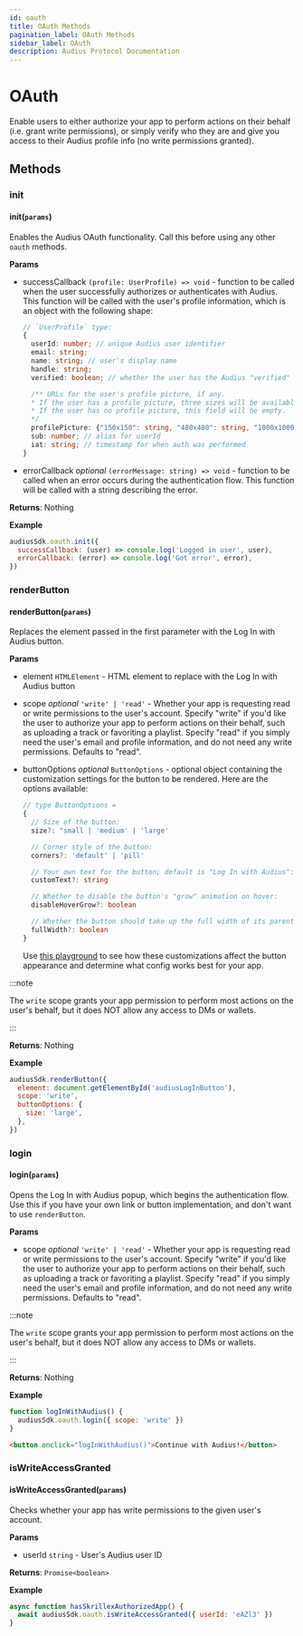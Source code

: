 ```yaml
---
id: oauth
title: OAuth Methods
pagination_label: OAuth Methods
sidebar_label: OAuth
description: Audius Protocol Documentation
---
```


# OAuth

Enable users to either authorize your app to perform actions on their behalf (i.e. grant write
permissions), or simply verify who they are and give you access to their Audius profile info (no
write permissions granted).

## Methods

### init

#### init(`params`)

Enables the Audius OAuth functionality. Call this before using any other `oauth` methods.

**Params**

- successCallback `(profile: UserProfile) => void` - function to be called when the user
  successfully authorizes or authenticates with Audius. This function will be called with the user's
  profile information, which is an object with the following shape:

  ```typescript
  // `UserProfile` type:
  {
    userId: number; // unique Audius user identifier
    email: string;
    name: string; // user's display name
    handle: string;
    verified: boolean; // whether the user has the Audius "verified" checkmark

    /** URLs for the user's profile picture, if any.
    * If the user has a profile picture, three sizes will be available: 150x150, 480x480, and 1000x1000.
    * If the user has no profile picture, this field will be empty.
    */
    profilePicture: {"150x150": string, "480x480": string, "1000x1000": string } | { misc: string } | undefined | null
    sub: number; // alias for userId
    iat: string; // timestamp for when auth was performed
  }
  ```

- errorCallback _optional_ `(errorMessage: string) => void` - function to be called when an error
  occurs during the authentication flow. This function will be called with a string describing the
  error.

**Returns**: Nothing

**Example**

```js
audiusSdk.oauth.init({
  successCallback: (user) => console.log('Logged in user', user),
  errorCallback: (error) => console.log('Got error', error),
})
```

### renderButton

#### renderButton(`params`)

Replaces the element passed in the first parameter with the Log In with Audius button.

**Params**

- element `HTMLElement` - HTML element to replace with the Log In with Audius button
- scope _optional_ `'write' | 'read'` - Whether your app is requesting read or write permissions to
  the user's account. Specify "write" if you'd like the user to authorize your app to perform
  actions on their behalf, such as uploading a track or favoriting a playlist. Specify "read" if you
  simply need the user's email and profile information, and do not need any write permissions.
  Defaults to "read".
- buttonOptions _optional_ `ButtonOptions` - optional object containing the customization settings
  for the button to be rendered. Here are the options available:

  ```typescript
  // type ButtonOptions =
  {
    // Size of the button:
    size?: "small | 'medium' | 'large'

    // Corner style of the button:
    corners?: 'default' | 'pill'

    // Your own text for the button; default is "Log In with Audius":
    customText?: string

    // Whether to disable the button's "grow" animation on hover:
    disableHoverGrow?: boolean

    // Whether the button should take up the full width of its parent element:
    fullWidth?: boolean
  }
  ```

  Use [this playground](https://9ncjui.csb.app/) to see how these customizations affect the button
  appearance and determine what config works best for your app.

:::note

The `write` scope grants your app permission to perform most actions on the user's behalf, but it
does NOT allow any access to DMs or wallets.

:::

**Returns**: Nothing

**Example**

```js
audiusSdk.renderButton({
  element: document.getElementById('audiusLogInButton'),
  scope: 'write',
  buttonOptions: {
    size: 'large',
  },
})
```

### login

#### login(`params`)

Opens the Log In with Audius popup, which begins the authentication flow. Use this if you have your
own link or button implementation, and don't want to use `renderButton`.

**Params**

- scope _optional_ `'write' | 'read'` - Whether your app is requesting read or write permissions to
  the user's account. Specify "write" if you'd like the user to authorize your app to perform
  actions on their behalf, such as uploading a track or favoriting a playlist. Specify "read" if you
  simply need the user's email and profile information, and do not need any write permissions.
  Defaults to "read".

:::note

The `write` scope grants your app permission to perform most actions on the user's behalf, but it
does NOT allow any access to DMs or wallets.

:::

**Returns**: Nothing

**Example**

```js title="script.js"
function logInWithAudius() {
  audiusSdk.oauth.login({ scope: 'write' })
}
```

```html title="index.html"
<button onclick="logInWithAudius()">Continue with Audius!</button>
```

### isWriteAccessGranted

#### isWriteAccessGranted(`params`)

Checks whether your app has write permissions to the given user's account.

**Params**

- userId `string` - User's Audius user ID

**Returns**: `Promise<boolean>`

**Example**

```js
async function hasSkrillexAuthorizedApp() {
  await audiusSdk.oauth.isWriteAccessGranted({ userId: 'eAZl3' })
}
```
